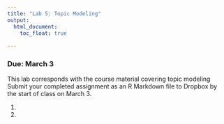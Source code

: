```yaml
---
title: "Lab 5: Topic Modeling"
output: 
  html_document:
    toc_float: true
  
---
```


### Due: March 3

This lab corresponds with the course material covering topic modeling Submit your completed assignment as an R Markdown file to Dropbox by the start of class on March 3.

1.

2. 
